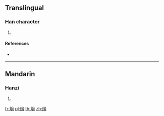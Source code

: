 ==Translingual==

===Han character===
{{Han char|rn=86|rad=火|as=10|sn=14|four=94827|canj=FKSB}}

# {{defn|Han|sort=火10}}

====References====
* {{Han ref|kx=0678.340|dkj=19281|dj=1090.230|hdz=32225.110|uh=7181|ud=29057|bh=E2C3|bd=58051}}

----

==Mandarin==

===Hanzi===
{{cmn-hanzi|pin=[[xié]] ([[xie2]])|wg=hsieh<sup>2</sup>}}

# {{defn|lang=cmn|sort=火10}}

[[fr:熁]]
[[pl:熁]]
[[th:熁]]
[[zh:熁]]